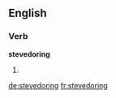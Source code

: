 
==English==

===Verb===
'''stevedoring'''

# {{present participle of|stevedore}}

[[de:stevedoring]]
[[fr:stevedoring]]